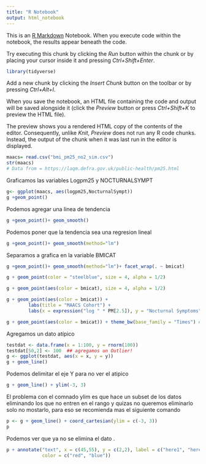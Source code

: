 ```yaml
---
title: "R Notebook"
output: html_notebook
---
```


This is an [R Markdown](http://rmarkdown.rstudio.com) Notebook. When you execute code within the notebook, the results appear beneath the code. 

Try executing this chunk by clicking the *Run* button within the chunk or by placing your cursor inside it and pressing *Ctrl+Shift+Enter*. 

```r
library(tidyverse)
```

Add a new chunk by clicking the *Insert Chunk* button on the toolbar or by pressing *Ctrl+Alt+I*.

When you save the notebook, an HTML file containing the code and output will be saved alongside it (click the *Preview* button or press *Ctrl+Shift+K* to preview the HTML file).

The preview shows you a rendered HTML copy of the contents of the editor. Consequently, unlike *Knit*, *Preview* does not run any R code chunks. Instead, the output of the chunk when it was last run in the editor is displayed.
```r
maacs= read.csv("bmi_pm25_no2_sim.csv")
str(maacs)
# Data from = https://laqm.defra.gov.uk/public-health/pm25.html
```
Graficamos las variables Logpm25 y NOCTURNALSYMPT
```r
g<- ggplot(maacs, aes(logpm25,NocturnalSympt))
g +geom_point()
```
Podemos agregar una linea de tendencia 

```r
g +geom_point()+ geom_smooth()
```
Podemos poner que la tendencia sea una regresion lineal
```r
g +geom_point()+ geom_smooth(method="lm")
```
Separamos a grafica en la variable BMICAT 
```r
g +geom_point()+ geom_smooth(method="lm")+ facet_wrap(. ~ bmicat)
```
```r
g + geom_point(color = "steelblue", size = 4, alpha = 1/2)
```
```r
g + geom_point(aes(color = bmicat), size = 4, alpha = 1/2)
```

```r
g + geom_point(aes(color = bmicat)) +
        labs(title = "MAACS Cohort") +
        labs(x = expression("log " * PM[2.5]), y = "Nocturnal Symptoms")
```

```r
g + geom_point(aes(color = bmicat)) + theme_bw(base_family = "Times") #https://ggplot2.tidyverse.org/reference/ggtheme.html  <- lista de themes
```
Agregamos un dato atípico 

```r
testdat <- data.frame(x = 1:100, y = rnorm(100))
testdat[50,2] <- 100  ## agregamos un Outlier!
g <- ggplot(testdat, aes(x = x, y = y))
g + geom_line()
```
Podemos delimitar el eje Y para no ver el atipico 

```r
g + geom_line() + ylim(-3, 3)
```
El problema con el comnado ylim es que hace un subset de los datos eliminando los que no entren en el rango y quizas no queremos eliminarlo solo no mostarlo, para eso se recomienda mas el siguiente comando 


```r
p <- g + geom_line() + coord_cartesian(ylim = c(-3, 3))
p
```
Podemos ver que ya no se elimina el dato .

```r
p + annotate("text", x = c(45,55), y = c(2,2), label = c("here1", "here2"),
             color = c("red", "blue"))
```

